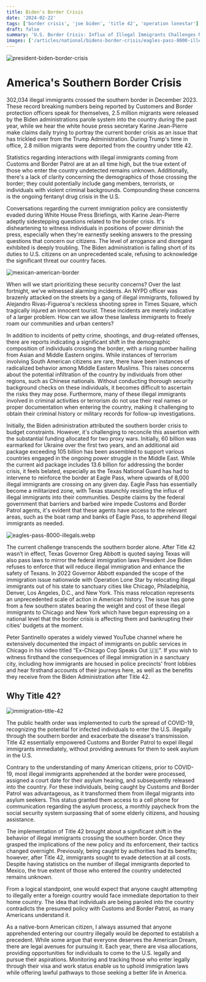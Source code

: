 ```yaml
---
title: Biden's Border Crisis
date: '2024-02-22'
tags: ['border crisis', 'joe biden', 'title 42', 'operation lonestar']
draft: false
summary: 'U.S. Border Crisis: Influx of Illegal Immigrants Challenges National Security & Public Health. With record-breaking numbers, the Biden administration fails in office.'
images: ['/articles/national/bidens-border-crisis/eagles-pass-8000-illegals.webp', '/articles/national/bidens-border-crisis/immigration-title-42.jpg', '/articles/national/bidens-border-crisis/mexican-american-border.jpg', '/articles/national/bidens-border-crisis/president-biden-border-crisis.webp']
---
```


![president-biden-border-crisis](/articles/national/bidens-border-crisis/president-biden-border-crisis.webp)



# America's Southern Border Crisis

302,034 illegal immigrants crossed the southern border in December 2023. These record breaking numbers being reported by Customers and Border protection officers speak for themselves, 2.5 million migrants were released by the Biden administrations parole system into the country during the past year, while we hear the white house press secretary Karine Jean-Pierre make claims daily trying to portray the current border crisis as an issue that has trickled over from the Trump Administration. During Trump's time in office, 2.8 million migrants were deported from the country under title 42.

Statistics regarding interactions with illegal immigrants coming from Customs and Border Patrol are at an all time high, but the true extent of those who enter the country undetected remains unknown. Additionally, there's a lack of clarity concerning the demographics of those crossing the border; they could potentially include gang members, terrorists, or individuals with violent criminal backgrounds. Compounding these concerns is the ongoing fentanyl drug crisis in the U.S.

Conversations regarding the current immigration policy are consistently evaded during White House Press Briefings, with Karine Jean-Pierre adeptly sidestepping questions related to the border crisis. It's disheartening to witness individuals in positions of power diminish the press, especially when they're earnestly seeking answers to the pressing questions that concern our citizens. The level of arrogance and disregard exhibited is deeply troubling. The Biden administration is falling short of its duties to U.S. citizens on an unprecedented scale, refusing to acknowledge the significant threat our country faces.

![mexican-american-border](/articles/national/bidens-border-crisis/mexican-american-border.jpg)

When will we start prioritizing these security concerns? Over the last fortnight, we've witnessed alarming incidents. An NYPD officer was brazenly attacked on the streets by a gang of illegal immigrants, followed by Alejandro Rivas-Figueroa's reckless shooting spree in Times Square, which tragically injured an innocent tourist. These incidents are merely indicative of a larger problem. How can we allow these lawless immigrants to freely roam our communities and urban centers?

In addition to incidents of petty crime, shootings, and drug-related offenses, there are reports indicating a significant shift in the demographic composition of individuals crossing the border, with a rising number hailing from Asian and Middle Eastern origins. While instances of terrorism involving South American citizens are rare, there have been instances of radicalized behavior among Middle Eastern Muslims. This raises concerns about the potential infiltration of the country by individuals from other regions, such as Chinese nationals. Without conducting thorough security background checks on these individuals, it becomes difficult to ascertain the risks they may pose. Furthermore, many of these illegal immigrants involved in criminal activities or terrorism do not use their real names or proper documentation when entering the country, making it challenging to obtain their criminal history or military records for follow-up investigations.

Initially, the Biden administration attributed the southern border crisis to budget constraints. However, it's challenging to reconcile this assertion with the substantial funding allocated for two proxy wars. Initially, 60 billion was earmarked for Ukraine over the first two years, and an additional aid package exceeding 105 billion has been assembled to support various countries engaged in the ongoing power struggle in the Middle East. While the current aid package includes 13.6 billion for addressing the border crisis, it feels belated, especially as the Texas National Guard has had to intervene to reinforce the border at Eagle Pass, where upwards of 8,000 illegal immigrants are crossing on any given day. Eagle Pass has essentially become a militarized zone, with Texas staunchly resisting the influx of illegal immigrants into their communities. Despite claims by the federal government that barriers and barbed wire impede Customs and Border Patrol agents, it's evident that these agents have access to the relevant areas, such as the boat ramp and banks of Eagle Pass, to apprehend illegal immigrants as needed.

![eagles-pass-8000-illegals.webp](/articles/national/bidens-border-crisis/eagles-pass-8000-illegals.webp)

The current challenge transcends the southern border alone. After Title 42 wasn’t in effect, Texas Governor Greg Abbott is quoted saying Texas will also pass laws to mirror the federal immigration laws President Joe Biden refuses to enforce that will reduce illegal immigration and enhance the safety of Texans. In 2022 Governor Abbott expanded the scope of the immigration issue nationwide with Operation Lone Star by relocating illegal immigrants out of his state to sanctuary cities like Chicago, Philadelphia, Denver, Los Angeles, D.C., and New York. This mass relocation represents an unprecedented scale of action in American history. The issue has gone from a few southern states bearing the weight and cost of these illegal immigrants to Chicago and New York which have begun expressing on a national level that the border crisis is affecting them and bankrupting their cities' budgets at the moment.

Peter Santinello operates a widely viewed YouTube channel where he extensively documented the impact of immigrants on public services in Chicago in his video titled “Ex-Chicago Cop Speaks Out 🇺🇸”. If you wish to witness firsthand the consequences of illegal immigration in a sanctuary city, including how immigrants are housed in police precincts' front lobbies and hear firsthand accounts of their journeys here, as well as the benefits they receive from the Biden Administration after Title 42.

## Why Title 42?

![immigration-title-42](/articles/national/bidens-border-crisis/immigration-title-42.jpg)

The public health order was implemented to curb the spread of COVID-19, recognizing the potential for infected individuals to enter the U.S. illegally through the southern border and exacerbate the disease's transmission. Title 42 essentially empowered Customs and Border Patrol to expel illegal immigrants immediately, without providing avenues for them to seek asylum in the U.S.

Contrary to the understanding of many American citizens, prior to COVID-19, most illegal immigrants apprehended at the border were processed, assigned a court date for their asylum hearing, and subsequently released into the country. For these individuals, being caught by Customs and Border Patrol was advantageous, as it transformed them from illegal migrants into asylum seekers. This status granted them access to a cell phone for communication regarding the asylum process, a monthly paycheck from the social security system surpassing that of some elderly citizens, and housing assistance.

The implementation of Title 42 brought about a significant shift in the behavior of illegal immigrants crossing the southern border. Once they grasped the implications of the new policy and its enforcement, their tactics changed overnight. Previously, being caught by authorities had its benefits; however, after Title 42, immigrants sought to evade detection at all costs. Despite having statistics on the number of illegal immigrants deported to Mexico, the true extent of those who entered the country undetected remains unknown.

From a logical standpoint, one would expect that anyone caught attempting to illegally enter a foreign country would face immediate deportation to their home country. The idea that individuals are being paroled into the country contradicts the presumed policy with Customs and Border Patrol, as many Americans understand it.

As a native-born American citizen, I always assumed that anyone apprehended entering our country illegally would be deported to establish a precedent. While some argue that everyone deserves the American Dream, there are legal avenues for pursuing it. Each year, there are visa allocations, providing opportunities for individuals to come to the U.S. legally and pursue their aspirations. Monitoring and tracking those who enter legally through their visa and work status enable us to uphold immigration laws while offering lawful pathways to those seeking a better life in America.

